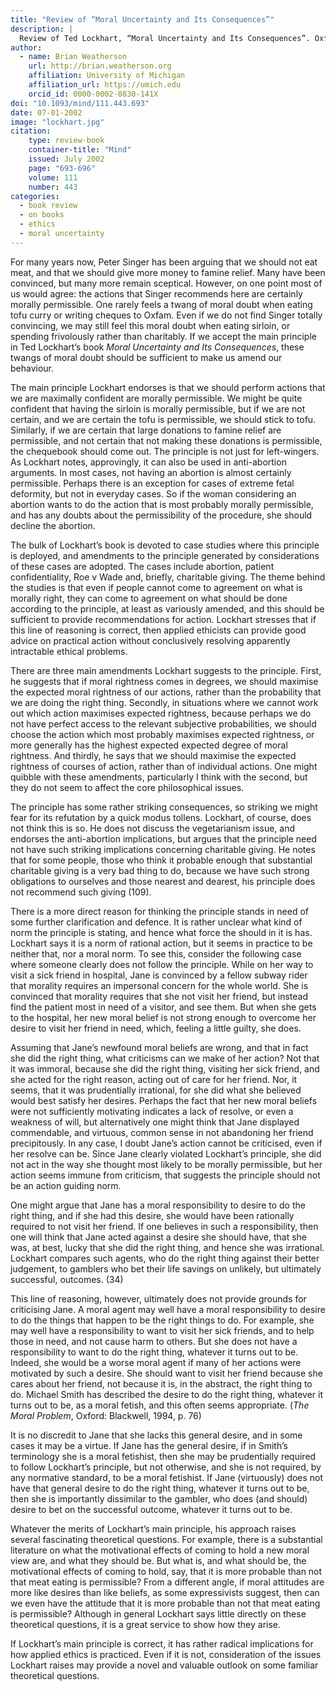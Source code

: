 ```yaml
---
title: "Review of “Moral Uncertainty and Its Consequences”"
description: |
  Review of Ted Lockhart, “Moral Uncertainty and Its Consequences”. Oxford: Oxford University Press, 2000. 
author:
  - name: Brian Weatherson 
    url: http://brian.weatherson.org
    affiliation: University of Michigan
    affiliation_url: https://umich.edu
    orcid_id: 0000-0002-0830-141X
doi: "10.1093/mind/111.443.693"
date: 07-01-2002
image: "lockhart.jpg"
citation:
    type: review-book
    container-title: "Mind"
    issued: July 2002
    page: "693-696"
    volume: 111
    number: 443
categories:
  - book review
  - on books
  - ethics
  - moral uncertainty
---
```


For many years now, Peter Singer has been arguing that we should not eat meat, and that we should give more money to famine relief. Many have been convinced, but many more remain sceptical. However, on one point most of us would agree: the actions that Singer recommends here are certainly morally permissible. One rarely feels a twang of moral doubt when eating tofu curry or writing cheques to Oxfam. Even if we do not find Singer totally convincing, we may still feel this moral doubt when eating sirloin, or spending frivolously rather than charitably. If we accept the main principle in Ted Lockhart’s book _Moral Uncertainty and Its Consequences_, these twangs of moral doubt should be sufficient to make us amend our behaviour.

The main principle Lockhart endorses is that we should perform actions that we are maximally confident are morally permissible. We might be quite confident that having the sirloin is morally permissible, but if we are not certain, and we are certain the tofu is permissible, we should stick to tofu. Similarly, if we are certain that large donations to famine relief are permissible, and not certain that not making these donations is permissible, the chequebook should come out. The principle is not just for left-wingers. As Lockhart notes, approvingly, it can also be used in anti-abortion arguments. In most cases, not having an abortion is almost certainly permissible. Perhaps there is an exception for cases of extreme fetal deformity, but not in everyday cases. So if the woman considering an abortion wants to do the action that is most probably morally permissible, and has any doubts about the permissibility of the procedure, she should decline the abortion.

The bulk of Lockhart’s book is devoted to case studies where this principle is deployed, and amendments to the principle generated by considerations of these cases are adopted. The cases include abortion, patient confidentiality, Roe v Wade and, briefly, charitable giving. The theme behind the studies is that even if people cannot come to agreement on what is morally right, they can come to agreement on what should be done according to the principle, at least as variously amended, and this should be sufficient to provide recommendations for action. Lockhart stresses that if this line of reasoning is correct, then applied ethicists can provide good advice on practical action without conclusively resolving apparently intractable ethical problems.

There are three main amendments Lockhart suggests to the principle. First, he suggests that if moral rightness comes in degrees, we should maximise the expected moral rightness of our actions, rather than the probability that we are doing the right thing. Secondly, in situations where we cannot work out which action maximises expected rightness, because perhaps we do not have perfect access to the relevant subjective probabilities, we should choose the action which most probably maximises expected rightness, or more generally has the highest expected expected degree of moral rightness. And thirdly, he says that we should maximise the expected rightness of courses of action, rather than of individual actions. One might quibble with these amendments, particularly I think with the second, but they do not seem to affect the core philosophical issues.

The principle has some rather striking consequences, so striking we might fear for its refutation by a quick modus tollens. Lockhart, of course, does not think this is so. He does not discuss the vegetarianism issue, and endorses the anti-abortion implications, but argues that the principle need not have such striking implications concerning charitable giving. He notes that for some people, those who think it probable enough that substantial charitable giving is a very bad thing to do, because we have such strong obligations to ourselves and those nearest and dearest, his principle does not recommend such giving (109).

There is a more direct reason for thinking the principle stands in need of some further clarification and defence. It is rather unclear what kind of norm the principle is stating, and hence what force the should in it is has. Lockhart says it is a norm of rational action, but it seems in practice to be neither that, nor a moral norm. To see this, consider the following case where someone clearly does not follow the principle. While on her way to visit a sick friend in hospital, Jane is convinced by a fellow subway rider that morality requires an impersonal concern for the whole world. She is convinced that morality requires that she not visit her friend, but instead find the patient most in need of a visitor, and see them. But when she gets to the hospital, her new moral belief is not strong enough to overcome her desire to visit her friend in need, which, feeling a little guilty, she does.

Assuming that Jane’s newfound moral beliefs are wrong, and that in fact she did the right thing, what criticisms can we make of her action? Not that it was immoral, because she did the right thing, visiting her sick friend, and she acted for the right reason, acting out of care for her friend. Nor, it seems, that it was prudentially irrational, for she did what she believed would best satisfy her desires. Perhaps the fact that her new moral beliefs were not sufficiently motivating indicates a lack of resolve, or even a weakness of will, but alternatively one might think that Jane displayed commendable, and virtuous, common sense in not abandoning her friend precipitously. In any case, I doubt Jane’s action cannot be criticised, even if her resolve can be. Since Jane clearly violated Lockhart’s principle, she did not act in the way she thought most likely to be morally permissible, but her action seems immune from criticism, that suggests the principle should not be an action guiding norm.

One might argue that Jane has a moral responsibility to desire to do the right thing, and if she had this desire, she would have been rationally required to not visit her friend. If one believes in such a responsibility, then one will think that Jane acted against a desire she should have, that she was, at best, lucky that she did the right thing, and hence she was irrational. Lockhart compares such agents, who do the right thing against their better judgement, to gamblers who bet their life savings on unlikely, but ultimately successful, outcomes. (34)

This line of reasoning, however, ultimately does not provide grounds for criticising Jane. A moral agent may well have a moral responsibility to desire to do the things that happen to be the right things to do. For example, she may well have a responsibility to want to visit her sick friends, and to help those in need, and not cause harm to others. But she does not have a responsibility to want to do the right thing, whatever it turns out to be. Indeed, she would be a worse moral agent if many of her actions were motivated by such a desire. She should want to visit her friend because she cares about her friend, not because it is, in the abstract, the right thing to do. Michael Smith has described the desire to do the right thing, whatever it turns out to be, as a moral fetish, and this often seems appropriate. (_The Moral Problem_, Oxford: Blackwell, 1994, p. 76)

It is no discredit to Jane that she lacks this general desire, and in some cases it may be a virtue. If Jane has the general desire, if in Smith’s terminology she is a moral fetishist, then she may be prudentially required to follow Lockhart’s principle, but not otherwise, and she is not required, by any normative standard, to be a moral fetishist. If Jane (virtuously) does not have that general desire to do the right thing, whatever it turns out to be, then she is importantly dissimilar to the gambler, who does (and should) desire to bet on the successful outcome, whatever it turns out to be.

Whatever the merits of Lockhart’s main principle, his approach raises several fascinating theoretical questions. For example, there is a substantial literature on what the motivational effects of coming to hold a new moral view are, and what they should be. But what is, and what should be, the motivational effects of coming to hold, say, that it is more probable than not that meat eating is permissible? From a different angle, if moral attitudes are more like desires than like beliefs, as some expressivists suggest, then can we even have the attitude that it is more probable than not that meat eating is permissible? Although in general Lockhart says little directly on these theoretical questions, it is a great service to show how they arise.

If Lockhart’s main principle is correct, it has rather radical implications for how applied ethics is practiced. Even if it is not, consideration of the issues Lockhart raises may provide a novel and valuable outlook on some familiar theoretical questions.


